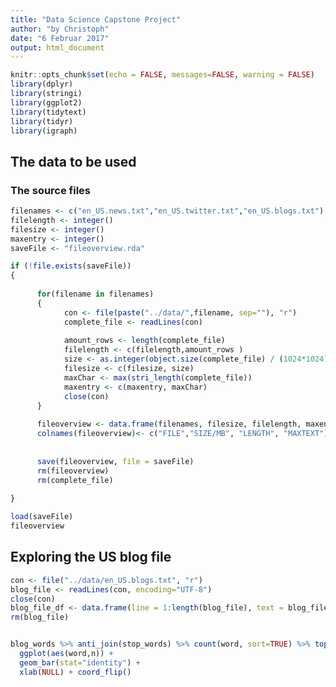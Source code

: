 ```yaml
---
title: "Data Science Capstone Project"
author: "by Christoph"
date: "6 Februar 2017"
output: html_document
---
```


```r
knitr::opts_chunk$set(echo = FALSE, messages=FALSE, warning = FALSE)
library(dplyr)
library(stringi)
library(ggplot2)
library(tidytext)
library(tidyr)
library(igraph)
```

## The data to be used


### The source files
```r
filenames <- c("en_US.news.txt","en_US.twitter.txt","en_US.blogs.txt")
filelength <- integer()
filesize <- integer()
maxentry <- integer()
saveFile <- "fileoverview.rda"

if (!file.exists(saveFile))
{
      
      for(filename in filenames)
      {
            con <- file(paste("../data/",filename, sep=""), "r") 
            complete_file <- readLines(con)
            
            amount_rows <- length(complete_file)
            filelength <- c(filelength,amount_rows )
            size <- as.integer(object.size(complete_file) / (1024*1024)) # calcualted in MB
            filesize <- c(filesize, size)
            maxChar <- max(stri_length(complete_file))
            maxentry <- c(maxentry, maxChar)
            close(con)
      }
      
      fileoverview <- data.frame(filenames, filesize, filelength, maxentry)
      colnames(fileoverview)<- c("FILE","SIZE/MB", "LENGTH", "MAXTEXT")
      
      
      save(fileoverview, file = saveFile) 
      rm(fileoverview)
      rm(complete_file)
      
}

load(saveFile)
fileoverview
```

## Exploring the US blog file


```r
con <- file("../data/en_US.blogs.txt", "r") 
blog_file <- readLines(con, encoding="UTF-8")
close(con)
blog_file_df <- data.frame(line = 1:length(blog_file), text = blog_file, stringsAsFactors = F)
rm(blog_file)


blog_words %>% anti_join(stop_words) %>% count(word, sort=TRUE) %>% top_n(20) %>%
  ggplot(aes(word,n)) +
  geom_bar(stat="identity") +
  xlab(NULL) + coord_flip()
```
